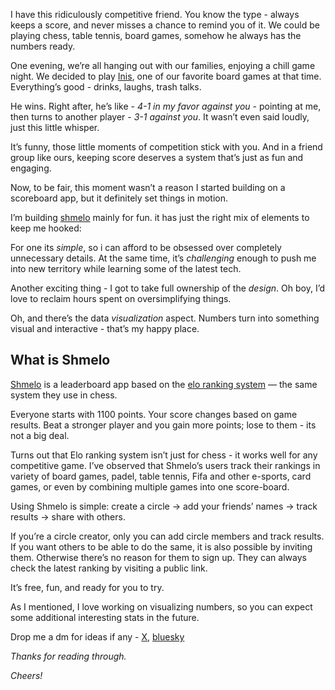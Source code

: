 
I have this ridiculously competitive friend. You know the type - always keeps a score, and never misses a chance to remind you of it. We could be playing chess, table tennis, board games, somehow he always has the numbers ready.

One evening, we’re all hanging out with our families, enjoying  a chill game night. We decided to play [Inis](https://boardgamegeek.com/boardgame/155821/inis), one of our favorite board games at that time. Everything’s good - drinks, laughs, trash talks. 

He wins. Right after, he’s like - *4-1 in my favor against you*  - pointing at me, then turns to another player - *3-1 against you*. It wasn’t even said loudly, just this little whisper.

It’s funny, those little moments of competition stick with you. And in a friend group like ours, keeping score deserves a system that’s just as fun and engaging.

Now, to be fair, this moment wasn’t a reason I started building on a scoreboard app, but it definitely set things in motion.

I’m building [shmelo](https://shmelo.io/) mainly for fun. it has just the right mix of elements to keep me hooked:

For one its *simple*, so i can afford to be obsessed over completely unnecessary details. At the same time, it’s *challenging* enough to push me into new territory while learning some of the latest tech.

Another exciting thing - I got to take full ownership of the *design*. Oh boy, I’d love to reclaim hours spent on oversimplifying things.

Oh, and there’s the data *visualization* aspect. Numbers turn into something visual and interactive - that’s my happy place.

## What is Shmelo

<ShmeloChart />

[Shmelo](https://shmelo.io) is a leaderboard app based on the [elo ranking system](https://en.wikipedia.org/wiki/Elo_rating_system) — the same system they use in chess.

Everyone starts with 1100 points. Your score changes based on game results. Beat a stronger player and you gain more points; lose to them - its not a big deal.

Turns out that Elo ranking system isn’t just for chess - it works well for any competitive game. I’ve observed that Shmelo’s users track their rankings in variety of board games, padel, table tennis, Fifa and other e-sports, card games, or even by combining multiple games into one score-board.

Using Shmelo is simple: create a circle -> add your friends’ names -> track results -> share with others. 

If you’re a circle creator, only you can add circle members and track results. If you want others to be able to do the same, it is also possible by inviting them. Otherwise there’s no reason for them to sign up. They can always check the latest ranking by visiting a public link.

It’s free, fun, and ready for you to try.

As I mentioned, I love working on visualizing numbers, so you can expect some additional interesting stats in the future.

Drop me a dm for ideas if any - [X](https://x.com/itsikap), [bluesky](https://bsky.app/profile/ikap7e.bsky.social)

*Thanks for reading through.*

*Cheers!*
